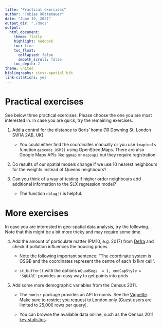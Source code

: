 ```yaml
---
title: "Practical exercises"
author: "Tobias Rüttenauer"
date: "June 19, 2021"
output_dir: "./docs"
output: 
  html_document:
    theme: flatly
    highlight: haddock
    toc: true
    toc_float:
      collapsed: false
      smooth_scroll: false
    toc_depth: 2
theme: united
bibliography: sicss-spatial.bib
link-citations: yes
---
```


# Practical exercises

See below three practical exercises. Please choose the one you are most interested in. In case you are quick, try the remaining exercises. 

1. Add a control for the distance to Boris' home (10 Downing St, London SW1A 2AB, UK). 

    * You could either find the coordinates manually or you use `tmaptools` function `geocode_OSM()` using OpenStreetMaps. There are also Google Maps APIs like `ggmap` or `mapsapi` but they require registration.
    
2. Do results of our spatial models change if we use 10 nearest neighbours for the weights instead of Queens neighbours?

3. Can you think of a way of testing if higher order neighbours add additional information to the SLX regression model? 

    * The function `nblag()` is helpful.
    
# More exercises    

In case you are interested in geo-spatial data analysis, try the following. Note that this might be a bit more tricky and may require some time.

4. Add the amount of particulate matter (PM10, e.g. 2017) from [Defra](https://uk-air.defra.gov.uk/data/pcm-data) and check if pollution influences the housing prices. 

    * Note the following important sentence: "The coordinate system is OSGB and the coordinates represent the centre of each 1x1km cell".

    * `st_buffer()` with the options `nQuadSegs  = 1, endCapStyle = 'SQUARE'` provides an easy way to get points into grids
    
5. Add some more demographic variables from the Census 2011.

    * The `nomisr` package provides an API to nomis. See the [Vignette](https://cran.r-project.org/web/packages/nomisr/vignettes/introduction.html). Make sure to restrict you request to London only (Guest users are limited to 25,000 rows per query).
    
    * You can browse the available data online, such as the Census 2011 [key statistics](https://www.nomisweb.co.uk/census/2011/key_statistics_uk).

<!-- * Add additional information to the MSOA from the 2011 census, for instance. -->

<!-- `nomisr`, see Vignette [here](https://cran.r-project.org/web/packages/nomisr/vignettes/introduction.html). -->
